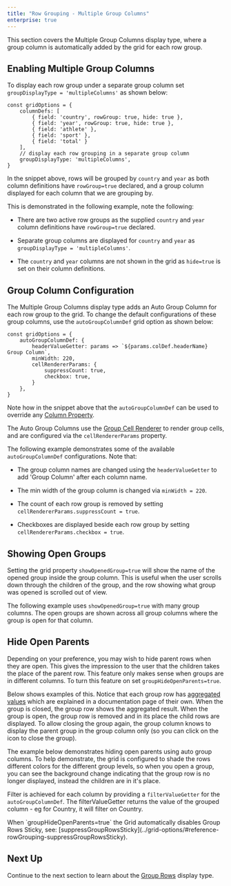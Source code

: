 ```yaml
---
title: "Row Grouping - Multiple Group Columns"
enterprise: true
---
```


This section covers the Multiple Group Columns display type, where a group column is automatically added by the grid for 
each row group.

<image-caption src="grouping-multiple-group-columns/resources/multiple-group-columns.png" alt="Multiple Group Columns" maxWidth="80%" constrained="true" centered="true"></image-caption>

## Enabling Multiple Group Columns

To display each row group under a separate group column set `groupDisplayType = 'multipleColumns'` as shown below:

```
const gridOptions = {
    columnDefs: [
        { field: 'country', rowGroup: true, hide: true },
        { field: 'year', rowGroup: true, hide: true },
        { field: 'athlete' },
        { field: 'sport' },
        { field: 'total' }
    ],
    // display each row grouping in a separate group column
    groupDisplayType: 'multipleColumns',
}
```

In the snippet above, rows will be grouped by `country` and `year` as both column definitions have `rowGroup=true`
declared, and a group column displayed for each column that we are grouping by.

This is demonstrated in the following example, note the following:

- There are two active row groups as the supplied `country` and `year` column definitions have `rowGroup=true` declared.

- Separate group columns are displayed for `country` and `year` as `groupDisplayType = 'multipleColumns'`.

- The `country` and `year` columns are not shown in the grid as `hide=true` is set on their column definitions.

<GridExampleRunner title='Enabling Multiple Group Columns' name='enabling-multiple-group-columns' type='generated' options='{ "enterprise": true, "exampleHeight": 515, "modules": ["clientside", "rowgrouping"] }'></GridExampleRunner>

## Group Column Configuration

The Multiple Group Columns display type adds an Auto Group Column for each row group to the grid. To change the default
configurations of these group columns, use the `autoGroupColumnDef` grid option as shown below:

```
const gridOptions = {
    autoGroupColumnDef: {
        headerValueGetter: params => `${params.colDef.headerName} Group Column`,
        minWidth: 220,
        cellRendererParams: {
            suppressCount: true,
            checkbox: true,
        }
    },
}
```

Note how in the snippet above that the `autoGroupColumnDef` can be used to override any [Column Property](/column-definitions/).

The Auto Group Columns use the [Group Cell Renderer](/group-cell-renderer/) to render group cells, and are configured via the `cellRendererParams` property.

The following example demonstrates some of the available `autoGroupColumnDef` configurations. Note that:

- The group column names are changed using the `headerValueGetter` to add 'Group Column' after each column name.

- The min width of the group column is changed via `minWidth = 220`.

- The count of each row group is removed by setting `cellRendererParams.suppressCount = true`.

- Checkboxes are displayed beside each row group by setting `cellRendererParams.checkbox = true`.

<GridExampleRunner title='Multiple Group Columns Configuration' name='multiple-group-columns-configuration' type='generated' options='{ "enterprise": true, "exampleHeight": 515, "modules": ["clientside", "rowgrouping"] }'></GridExampleRunner>

## Showing Open Groups

Setting the grid property `showOpenedGroup=true` will show the name of the opened group inside the group column.
This is useful when the user scrolls down through the children of the group, and the row showing what group
was opened is scrolled out of view.

The following example uses `showOpenedGroup=true` with many group columns. The open groups are shown across all
group columns where the group is open for that column.

<GridExampleRunner title='Show Opened Groups Many Columns' name='show-opened-groups-many-columns' type='generated' options='{ "enterprise": true, "exampleHeight": 515, "modules": ["clientside", "rowgrouping"] }'></GridExampleRunner>

## Hide Open Parents

Depending on your preference, you may wish to hide parent rows when they are open. This gives the impression to the user that the children takes the place of the parent row. This feature only makes sense when groups are in different columns. To turn this feature on set `groupHideOpenParents=true`.

Below shows examples of this. Notice that each group row has [aggregated values](/aggregation/) which are explained in a documentation page of their own. When the group is closed, the group row shows the aggregated result. When the group is open, the group row is removed and in its place the child rows are displayed. To allow closing the group again, the group column knows to display the parent group in the group column only (so you can click on the icon to close the group).

The example below demonstrates hiding open parents using auto group columns. To help demonstrate, the grid is configured to shade the rows different colors for the different group levels, so when you open a group, you can see the background change indicating that the group row is no longer displayed, instead the children are in it's place.

Filter is achieved for each column by providing a `filterValueGetter` for the `autoGroupColumnDef`. The filterValueGetter returns the value of the grouped column - eg for Country, it will filter on Country.

<note>
When `groupHideOpenParents=true` the Grid automatically disables Group Rows Sticky, see: [suppressGroupRowsSticky](../grid-options/#reference-rowGrouping-suppressGroupRowsSticky).
</note>

<GridExampleRunner title='Hide Open Parents' name='hide-open-parents' type='generated' options='{ "enterprise": true, "exampleHeight": 515, "modules": ["clientside", "rowgrouping", "menu", "columnpanel", "setfilter"] }'></GridExampleRunner>

## Next Up

Continue to the next section to learn about the [Group Rows](/grouping-group-rows/) display type.